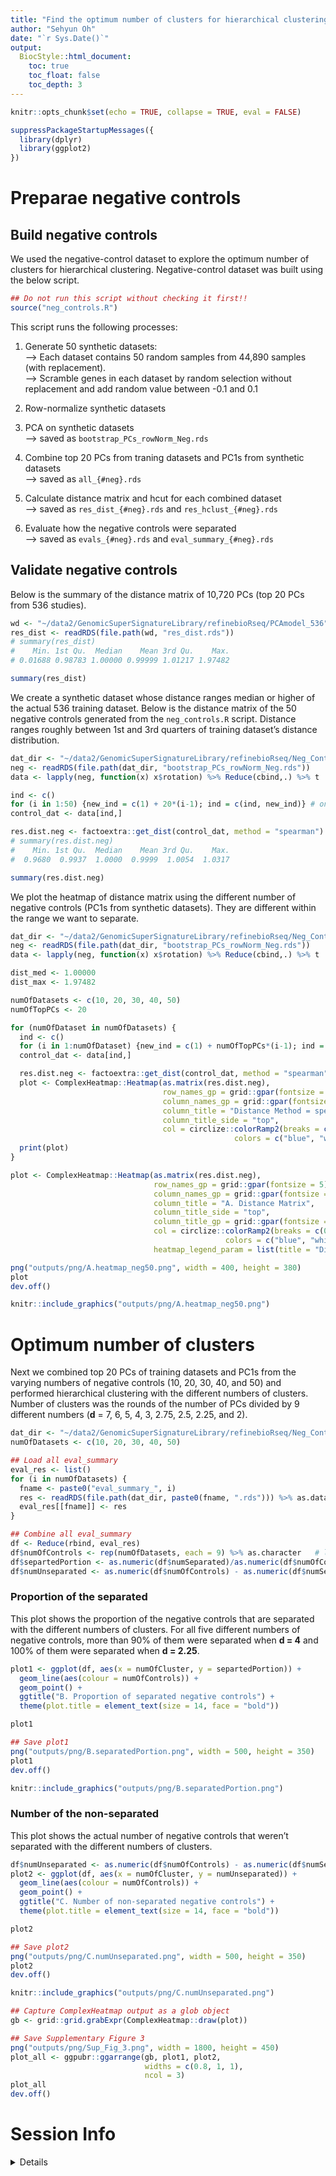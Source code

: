 ```yaml
---
title: "Find the optimum number of clusters for hierarchical clustering"
author: "Sehyun Oh"
date: "`r Sys.Date()`"
output:
  BiocStyle::html_document:
    toc: true
    toc_float: false
    toc_depth: 3
---
```


```r
knitr::opts_chunk$set(echo = TRUE, collapse = TRUE, eval = FALSE)
```

```r
suppressPackageStartupMessages({
  library(dplyr)
  library(ggplot2)
})
```

# Preparae negative controls
## Build negative controls
We used the negative-control dataset to explore the optimum number of clusters 
for hierarchical clustering. Negative-control dataset was built using the below
script.

```r
## Do not run this script without checking it first!!
source("neg_controls.R")
```

This script runs the following processes:    

1. Generate 50 synthetic datasets:   
--> Each dataset contains 50 random samples from 44,890 samples (with replacement).   
--> Scramble genes in each dataset by random selection without replacement and
   add random value between -0.1 and 0.1   
   
2. Row-normalize synthetic datasets   

3. PCA on synthetic datasets    
--> saved as `bootstrap_PCs_rowNorm_Neg.rds`   

4. Combine top 20 PCs from traning datasets and PC1s from synthetic datasets    
--> saved as `all_{#neg}.rds`   

5. Calculate distance matrix and hcut for each combined dataset    
--> saved as `res_dist_{#neg}.rds` and `res_hclust_{#neg}.rds`   

6. Evaluate how the negative controls were separated    
--> saved as `evals_{#neg}.rds` and `eval_summary_{#neg}.rds`   



## Validate negative controls
Below is the summary of the distance matrix of 10,720 PCs (top 20 PCs from 
536 studies). 

```r
wd <- "~/data2/GenomicSuperSignatureLibrary/refinebioRseq/PCAmodel_536"
res_dist <- readRDS(file.path(wd, "res_dist.rds"))
# summary(res_dist)
#    Min. 1st Qu.  Median    Mean 3rd Qu.    Max.
# 0.01688 0.98783 1.00000 0.99999 1.01217 1.97482
```

```r
summary(res_dist)
```

We create a synthetic dataset whose distance ranges median or higher of the 
actual 536 training dataset. Below is the distance matrix of the 50 negative 
controls generated from the `neg_controls.R` script. Distance ranges roughly 
between 1st and 3rd quarters of training dataset's distance distribution.

```r
dat_dir <- "~/data2/GenomicSuperSignatureLibrary/refinebioRseq/Neg_Controls"
neg <- readRDS(file.path(dat_dir, "bootstrap_PCs_rowNorm_Neg.rds"))
data <- lapply(neg, function(x) x$rotation) %>% Reduce(cbind,.) %>% t

ind <- c()
for (i in 1:50) {new_ind = c(1) + 20*(i-1); ind = c(ind, new_ind)} # only PC1s
control_dat <- data[ind,]

res.dist.neg <- factoextra::get_dist(control_dat, method = "spearman")
# summary(res.dist.neg)
#    Min. 1st Qu.  Median    Mean 3rd Qu.    Max. 
#  0.9680  0.9937  1.0000  0.9999  1.0054  1.0317 
```

```r
summary(res.dist.neg)
```

We plot the heatmap of distance matrix using the different number of negative 
controls (PC1s from synthetic datasets). They are different within the range we 
want to separate.

```r
dat_dir <- "~/data2/GenomicSuperSignatureLibrary/refinebioRseq/Neg_Controls"
neg <- readRDS(file.path(dat_dir, "bootstrap_PCs_rowNorm_Neg.rds"))
data <- lapply(neg, function(x) x$rotation) %>% Reduce(cbind,.) %>% t

dist_med <- 1.00000
dist_max <- 1.97482

numOfDatasets <- c(10, 20, 30, 40, 50)
numOfTopPCs <- 20

for (numOfDataset in numOfDatasets) {
  ind <- c()
  for (i in 1:numOfDataset) {new_ind = c(1) + numOfTopPCs*(i-1); ind = c(ind, new_ind)}
  control_dat <- data[ind,]

  res.dist.neg <- factoextra::get_dist(control_dat, method = "spearman")
  plot <- ComplexHeatmap::Heatmap(as.matrix(res.dist.neg),
                                  row_names_gp = grid::gpar(fontsize = 5),
                                  column_names_gp = grid::gpar(fontsize = 5),
                                  column_title = "Distance Method = spearman",
                                  column_title_side = "top",
                                  col = circlize::colorRamp2(breaks = c(0, dist_med, dist_max), 
                                                  colors = c("blue", "white", "red")))
  print(plot)
}
```

```r
plot <- ComplexHeatmap::Heatmap(as.matrix(res.dist.neg),
                                row_names_gp = grid::gpar(fontsize = 5),
                                column_names_gp = grid::gpar(fontsize = 5),
                                column_title = "A. Distance Matrix",
                                column_title_side = "top",
                                column_title_gp = grid::gpar(fontsize = 14, fontface = "bold"),
                                col = circlize::colorRamp2(breaks = c(0, dist_med, dist_max), 
                                                colors = c("blue", "white", "red")),
                                heatmap_legend_param = list(title = "Distance"))

png("outputs/png/A.heatmap_neg50.png", width = 400, height = 380)
plot
dev.off()
```

```r
knitr::include_graphics("outputs/png/A.heatmap_neg50.png")
```


# Optimum number of clusters
Next we combined top 20 PCs of training datasets and PC1s from the varying 
numbers of negative controls (10, 20, 30, 40, and 50) and performed 
hierarchical clustering with the different numbers of clusters. Number of 
clusters was the rounds of the number of PCs divided by 9 different numbers 
(**d** = 7, 6, 5, 4, 3, 2.75, 2.5, 2.25, and 2).

```r
dat_dir <- "~/data2/GenomicSuperSignatureLibrary/refinebioRseq/Neg_Controls"
numOfDatasets <- c(10, 20, 30, 40, 50)

## Load all eval_summary
eval_res <- list()
for (i in numOfDatasets) {
  fname <- paste0("eval_summary_", i)
  res <- readRDS(file.path(dat_dir, paste0(fname, ".rds"))) %>% as.data.frame 
  eval_res[[fname]] <- res
}

## Combine all eval_summary
df <- Reduce(rbind, eval_res) 
df$numOfControls <- rep(numOfDatasets, each = 9) %>% as.character   # length(k_range) = 9
df$separtedPortion <- as.numeric(df$numSeparated)/as.numeric(df$numOfControls)
df$numUnseparated <- as.numeric(df$numOfControls) - as.numeric(df$numSeparated)
```

### Proportion of the separated
This plot shows the proportion of the negative controls that are separated 
with the different numbers of clusters. For all five different numbers of 
negative controls, more than 90% of them were separated when **d = 4** and 
100% of them were separated when **d = 2.25**.

```r
plot1 <- ggplot(df, aes(x = numOfCluster, y = separtedPortion)) + 
  geom_line(aes(colour = numOfControls)) + 
  geom_point() + 
  ggtitle("B. Proportion of separated negative controls") + 
  theme(plot.title = element_text(size = 14, face = "bold"))

plot1

## Save plot1
png("outputs/png/B.separatedPortion.png", width = 500, height = 350)
plot1
dev.off()
```

```r
knitr::include_graphics("outputs/png/B.separatedPortion.png")
```

### Number of the non-separated
This plot shows the actual number of negative controls that weren't separated 
with the different numbers of clusters.

```r
df$numUnseparated <- as.numeric(df$numOfControls) - as.numeric(df$numSeparated)
plot2 <- ggplot(df, aes(x = numOfCluster, y = numUnseparated)) + 
  geom_line(aes(colour = numOfControls)) + 
  geom_point() + 
  ggtitle("C. Number of non-separated negative controls") + 
  theme(plot.title = element_text(size = 14, face = "bold"))

plot2

## Save plot2
png("outputs/png/C.numUnseparated.png", width = 500, height = 350)
plot2
dev.off()
```

```r
knitr::include_graphics("outputs/png/C.numUnseparated.png")
```

```r
## Capture ComplexHeatmap output as a glob object
gb <- grid::grid.grabExpr(ComplexHeatmap::draw(plot))

## Save Supplementary Figure 3
png("outputs/png/Sup_Fig_3.png", width = 1800, height = 450)
plot_all <- ggpubr::ggarrange(gb, plot1, plot2, 
                              widths = c(0.8, 1, 1),
                              ncol = 3)
plot_all
dev.off()
```

# Session Info

<details>
```r
sessionInfo()
```
</details>
